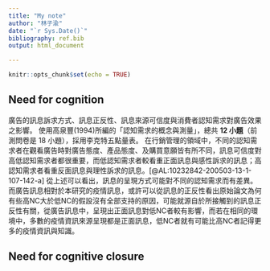 ```yaml
---
title: "My note"
author: "林子渝"
date: "`r Sys.Date()`"
bibliography: ref.bib
output: html_document

---
```


```r
knitr::opts_chunk$set(echo = TRUE)
```

## Need for cognition
廣告的訊息訴求方式、訊息正反性、訊息來源可信度與消費者認知需求對廣告效果之影響。
使用高泉豐(1994)所編的「認知需求的概念與測量」，總共 **12 小題**（前測問卷是 18 小題），採用李克特五點量表。
在行銷管理的領域中，不同的認知需求者在觀看廣告時對廣告態度、產品態度、及購買意願皆有所不同，訊息可信度對高低認知需求者都很重要，而低認知需求者較看重正面訊息與感性訴求的訊息；高認知需求者看重反面訊息與理性訴求的訊息。[@AL:10232842-200503-13-1-107-142-a]
從上述可以看出，訊息的呈現方式可能對不同的認知需求而有差異。而廣告訊息相對於本研究的疫情訊息，或許可以從訊息的正反性看出原始論文為何有些高NC大於低NC的假設沒有全部支持的原因，可能就源自於所接觸到的訊息正反性有關，從廣告訊息中，呈現出正面訊息對低NC者較有影響，而若在相同的環境中，多數的疫情資訊來源呈現都是正面訊息，低NC者就有可能比高NC者記得更多的疫情資訊與知識。


## Need for cognitive closure

